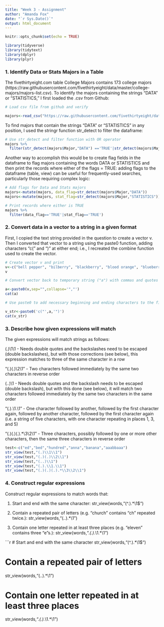 ```yaml
---
title: "Week 3 - Assignment"
author: "Amanda Fox"
date: "`r Sys.Date()`"
output: html_document
---
```


```r
knitr::opts_chunk$set(echo = TRUE)

library(tidyverse)
library(tidytext)
library(dplyr)
library(plyr)
```

### 1. Identify Data or Stats Majors in a Table

The fivethirtyeight.com table College Majors contains 173 college majors (https://raw.githubusercontent.com/fivethirtyeight/data/master/college-majors/majors-list.csv). To identify the majors containing the strings "DATA" or "STATISTICS," I first loaded the .csv from Github:


```r

# Load csv file from github and verify

majors<-read_csv("https://raw.githubusercontent.com/fivethirtyeight/data/master/college-majors/majors-list.csv")

```
  
  
To find majors that contain the strings "DATA" or "STATISTICS" in any position, I used the stringr function str_detect to filter the dataframe:
  
  
```r

# Use str_detect and filter function with OR operator
majors %>% 
  filter(str_detect(majors$Major,"DATA") =='TRUE'|str_detect(majors$Major,"STATISTICS")=='TRUE')

```
  
  
Another way to accomplish this would be to create flag fields in the dataframe to flag majors containing the words DATA or STATISTICS and then print the records where either of the flags = TRUE: adding flags to the dataframe (table, view) can be useful for frequently-used searches, particularly those requiring complex logic:
  
  
```r
# Add flags for Data and Stats majors
majors<-mutate(majors, data_flag=str_detect(majors$Major,"DATA"))
majors<-mutate(majors, stat_flag=str_detect(majors$Major,"STATISTICS"))

# Print records where either is TRUE
majors %>% 
  filter(data_flag=='TRUE'|stat_flag=='TRUE')

```
  
  
### 2. Convert data in a vector to a string in a given format 

First, I copied the text string provided in the question to create a vector v. Then I converted that vector to a string using the paste0 function, adding characters "c(" and ")" at either end; i.e., I recreated the combine function used to create the vector.

```r

# Create vector v and print
v<-c("bell pepper", "bilberry", "blackberry", "blood orange", "blueberry", "cantaloupe", "chili pepper", "cloudberry", "elderberry", "lime", "lychee", "mulberry", "olive", "salal berry")
v

# Convert vector back to temporary string ("a") with commas and quotes

a<-paste0(v,sep="",collapse='","')
cat(a)

# Use paste0 to add necessary beginning and ending characters to the final string "v_str"

v_str<-paste0('c("',a,'")')
cat(v_str)

```
### 3. Describe how given expressions will match
  
The given expressions will match strings as follows:  
  
(.)\1\1 - Needs double quotes and the backslashes need to be escaped (double backslashes), but with those corrections (see below), this expression matches to three of the same character in a row  
  
"(.)(.)\\2\\1" - Two characters followed immediately by the same two characters in reverse order  
  
(..)\1 - Needs double quotes and the backslash needs to be escaped (double backslash), but with this done (see below), it will match two characters followed immediately by the same two characters in the same order  
  
"(.).\\1.\\1" - One character followed by another, followed by the first character again, followed by another character, followed by the first character again  (i.e. a string of five characters, with one character repeating in places 1, 3, and 5)
  
"(.)(.)(.).*\\3\\2\\1" - Three characters, possibly followed by one or more other characters, then the same three characters in reverse order

```r
test<-c("ed","bed","hundred","anna","banana","aaabbaaa")
str_view(test,"(.)\\1\\1")
str_view(test,"(.)(.)\\2\\1")
str_view(test,"(..)\\1")
str_view(test,"(.).\\1.\\1")
str_view(test,"(.)(.)(.).*\\3\\2\\1")

``` 

### 4. Construct regular expressions  
  
Construct regular expressions to match words that:
    
1. Start and end with the same character: str_view(words,"(^.).*\\1$")
  
2. Contain a repeated pair of letters (e.g. "church" contains "ch" repeated twice.): str_view(words,"(..).*\\1")
  
3. Contain one letter repeated in at least three places (e.g. "eleven" contains three "e"s.): str_view(words,".*(.).*\\1.*\\1")


```r

# Start and end with the same character
str_view(words,"(^.).*\\1$")

# Contain a repeated pair of letters
str_view(words,"(..).*\\1")

# Contain one letter repeated in at least three places
str_view(words,".*(.).*\\1.*\\1")
